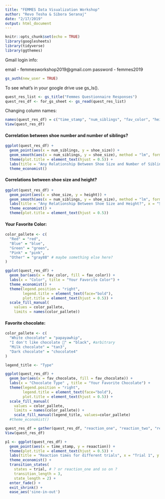 ```yaml
---
title: "FEMMES Data Visualization Workshop"
author: "Revo Tesha & Sibora Seranaj"
date: "2/17/2019"
output: html_document
---
```


```r
knitr::opts_chunk$set(echo = TRUE)
library(googlesheets)
library(tidyverse)
library(ggthemes)
```

Gmail login info:

email - femmesworkshop2019@gmail.com
password - femmes2019

```r
gs_auth(new_user = TRUE)
```

To see what's in your google drive use gs_ls().

```r
quest_res_list <- gs_title("Femmes Questionnaire Responses")
quest_res_df <- for_gs_sheet <- gs_read(quest_res_list)
```

Changing column names:
```r
names(quest_res_df) = c("time_stamp", "num_siblings", "fav_color", "height", "shoe_size", "movie_genre", "fav_chocolate", "fav_pet", "fav_season", "day_old", "reaction_one", "reaction_two", "reaction_three", "reaction_four")
View(quest_res_df)
```

#### Correlation between shoe number and number of siblings?

```r
ggplot(quest_res_df) + 
  geom_point(aes(x = num_siblings, y = shoe_size)) +
  geom_smooth(aes(x = num_siblings, y = shoe_size), method = "lm", formula = y ~ x, se = F) +
  theme(plot.title = element_text(hjust = 0.5)) +
  labs(title = "Any Relationship Between Shoe Size and Number of Siblings?", x = "Number of Siblings", y = "Shoe Size") +
  theme_economist()
```

#### Correlations between shoe size and height?

```r
ggplot(quest_res_df) + 
  geom_point(aes(x = shoe_size, y = height)) +
  geom_smooth(aes(x = num_siblings, y = shoe_size), method = "lm", formula = y ~ x, se = F) +
  labs(title = "Any Relationship Between Shoe Size and Height?", x = "Shoe Size", y = "Height") +
  theme_economist() +
  theme(plot.title = element_text(hjust = 0.5))
```

#### Your Favorite Color:

```r

color_pallete <- c(
  "Red" = "red",
  "Blue" = "blue",
  "Green" = "green",
  "Pink" = "pink",
  "Other" = "gray88" # maybe something else here?
)

ggplot(quest_res_df) + 
  geom_bar(aes(x = fav_color, fill = fav_color)) +
  labs(x = "Color", title = "Your Favorite Color") +
  theme_economist() +
  theme(legend.position = "right",
        legend.title = element_text(face="bold"),
        plot.title = element_text(hjust = 0.5)) +
  scale_fill_manual(
    values = color_pallete,
    limits = names(color_pallete))
```


#### Favorite chocolate:
```r
color_pallete <- c(
  "White chocolate" = "papayawhip",
  "I don't like chocolate 😬" = "black", #arbitrary
  "Milk chocolate" = "tan3",
  "Dark chocolate" = "chocolate4"
)

legend_title <- "Type"

ggplot(quest_res_df) + 
  geom_bar(aes(x = fav_chocolate, fill = fav_chocolate)) +
  labs(x = "Chocolate Type" , title = "Your Favorite Chocolate") +
  theme(legend.position = "right",
        legend.title = element_text(face="bold"),
        plot.title = element_text(hjust = 0.5)) +
  scale_fill_manual(
    values = color_pallete,
    limits = names(color_pallete)) +
    scale_fill_manual(legend_title, values=color_pallete)
  #theme_economist()
```

```r
quest_res_df = gather(quest_res_df, "reaction_one", "reaction_two", "reaction_three", "reaction_four", key = "trial", value = "reaction")
View(quest_res_df)
```

```r
p1 <- ggplot(quest_res_df) + 
  geom_point(aes(x = time_stamp, y = reaaction)) +
  theme(plot.title = element_text(hjust = 0.5)) +
  labs(title = "Reaction times for different trials", x = "Trial 1", y = "Reaction times") +
  theme_economist() +
  transition_states(
    states = trial, # ? or reaction_one and so on ? 
    transition_length = 3,
    state_length = 2) + 
  enter_fade() +
  exit_shrink() +
  ease_aes('sine-in-out')
```
